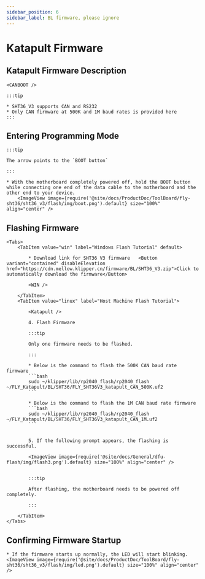 ```yaml
---
sidebar_position: 6
sidebar_label: BL firmware, please ignore
---
```






# Katapult Firmware

## Katapult Firmware Description

    <CANBOOT />

    :::tip

    * SHT36_V3 supports CAN and RS232
    * Only CAN firmware at 500K and 1M baud rates is provided here
    :::

## Entering Programming Mode

    :::tip

    The arrow points to the `BOOT button`

    :::

    * With the motherboard completely powered off, hold the BOOT button while connecting one end of the data cable to the motherboard and the other end to your device.
        <ImageView image={require('@site/docs/ProductDoc/ToolBoard/fly-sht36/sht36_v3/flash/img/boot.png').default} size="100%" align="center" />

## Flashing Firmware
    <Tabs>
        <TabItem value="win" label="Windows Flash Tutorial" default>

            * Download link for SHT36 V3 firmware   <Button variant="contained" disableElevation href="https://cdn.mellow.klipper.cn/firmware/BL/SHT36_V3.zip">Click to automatically download the firmware</Button>

            <WIN />
            
        </TabItem>
        <TabItem value="linux" label="Host Machine Flash Tutorial">
            
            <Katapult />

            4. Flash Firmware

            :::tip

            Only one firmware needs to be flashed.

            :::

            * Below is the command to flash the 500K CAN baud rate firmware
            ```bash
            sudo ~/klipper/lib/rp2040_flash/rp2040_flash ~/FLY_Katapult/BL/SHT36/FLY_SHT36V3_katapult_CAN_500K.uf2
            ```
                       
            * Below is the command to flash the 1M CAN baud rate firmware
            ```bash
            sudo ~/klipper/lib/rp2040_flash/rp2040_flash ~/FLY_Katapult/BL/SHT36/FLY_SHT36V3_katapult_CAN_1M.uf2
            ```


            5. If the following prompt appears, the flashing is successful.

            <ImageView image={require('@site/docs/General/dfu-flash/img/flash3.png').default} size="100%" align="center" />


            :::tip

            After flashing, the motherboard needs to be powered off completely.

            :::

        </TabItem>
    </Tabs>

## Confirming Firmware Startup

    * If the firmware starts up normally, the LED will start blinking.
    <ImageView image={require('@site/docs/ProductDoc/ToolBoard/fly-sht36/sht36_v3/flash/img/led.png').default} size="100%" align="center" />